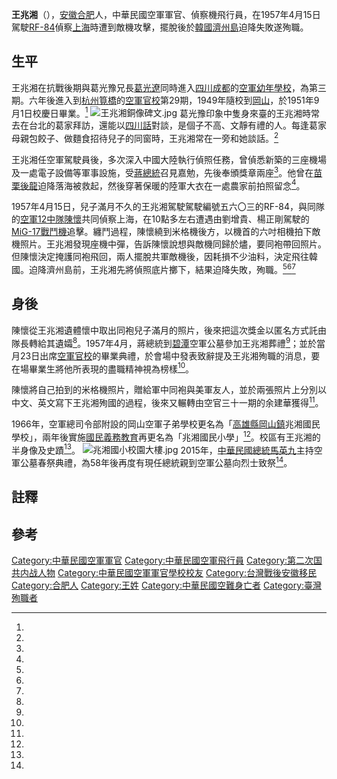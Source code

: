 {{Infobox Military Person
| name       =王兆湘
| born   = {{birth date|1929|1|28}}
| died   ={{Death date and age|1957|4|15|1929|1|28}}
| now = 
| image =File:王兆湘銅像.jpg
| caption   = 王兆湘銅像
| Native place =
| place of birth    = {{ROC|安徽省}}[[合肥縣|合肥縣]]
| place of death    = {{ROK-1948|short=yes}}[[濟州島|濟州島]]
|placeofburial ={{TWN}}[[新北市|新北市]][[新店區|新店區]][[碧潭|碧潭]]空軍公墓
| nationality = {{ROC}}
| alma mater = 空軍幼年學校<br>中央航空學校
| allegiance = {{ROC}}
| branch  = {{ROCAF}}
| serviceyears  = 
| rank   = [[少校|空軍少校]]
}}

'''王兆湘'''（{{bd|1929年|1月28日|1957年|4月15日|}}），[[安徽省_(中華民國)|安徽]][[合肥縣|合肥]]人，中華民國空軍軍官、偵察機飛行員，在1957年4月15日駕駛[[RF-84|RF-84]]偵察[[上海|上海]]時遭到敵機攻擊，擺脫後於[[韓國|韓國]][[濟州島|濟州島]]迫降失敗遂殉職。

==生平==

王兆湘在抗戰後期與葛光豫兄長[[葛光遼|葛光遼]]同時進入[[四川|四川]][[成都|成都]]的[[中正國防幹部預備學校|空軍幼年學校]]，為第三期。六年後進入到[[杭州|杭州]][[筧橋|筧橋]]的[[中華民國空軍軍官學校|空軍官校]]第29期，1949年隨校到[[岡山區|岡山]]，於1951年9月1日校慶日畢業。<ref name="葛光豫"/>
[[File:王兆湘銅像碑文.jpg|thumb]]
葛光豫印象中隻身來臺的王兆湘時常去在台北的葛家拜訪，還能以[[四川話|四川話]]對談，是個子不高、文靜有禮的人。每逢葛家母親包餃子、做麵食招待兒子的同窗時，王兆湘常在一旁和她談話。<ref name="葛光豫"/>

王兆湘任空軍駕駛員後，多次深入中國大陸執行偵照任務，曾偵悉新築的三座機場及一處電子設備等軍事設施，受[[蔣中正|蔣總統]]召見嘉勉，先後奉頒獎章兩座<ref name="洪健元"/>。他曾在[[苗栗縣|苗栗]][[後龍鎮_(台灣)|後龍]]迫降落海被救起，然後穿著保暖的陸軍大衣在一處農家前拍照留念<ref name="葛光豫"/>。

1957年4月15日，兒子滿月不久的王兆湘駕駛駕駛編號五六〇三的RF-84，與同隊的[[中華民國空軍第12戰術偵察機中隊|空軍12中隊]][[陳懷生|陳懷]]共同偵察上海，在10點多左右遭遇由劉增貴、楊正剛駕駛的[[MiG-17戰鬥機|MiG-17戰鬥機]]追擊。纏鬥過程，陳懷繞到米格機後方，以機首的六吋相機拍下敵機照片。王兆湘發現座機中彈，告訴陳懷說想與敵機同歸於燼，要同袍帶回照片。但陳懷決定掩護同袍飛回，兩人擺脫共軍敵機後，因耗損不少油料，決定飛往韓國。迫降濟州島前，王兆湘先將偵照底片擲下，結果迫降失敗，殉職。<ref name="洪健元"/><ref name="高凌雲"/><ref name="張鳳岐"/>

==身後==

陳懷從王兆湘遺體懷中取出同袍兒子滿月的照片，後來把這次獎金以匿名方式託由隊長轉給其遺孀<ref name="張鳳岐"/>。1957年4月，蔣總統到[[碧潭|碧潭]]空軍公墓參加王兆湘葬禮<ref name="蘋果日報"/>；並於當月23日出席[[中華民國空軍軍官學校|空軍官校]]的畢業典禮，於會場中發表致辭提及王兆湘殉職的消息，要在場畢業生將他所表現的盡職精神視為榜樣<ref name="聯合報"/>。

陳懷將自己拍到的米格機照片，贈給軍中同袍與美軍友人，並於兩張照片上分別以中文、英文寫下王兆湘殉國的過程，後來又輾轉由空官三十一期的余建華獲得<ref name="高凌雲"/>。

{{quotation|
To Capt. Yahn,
<br /><br />
This is a MIG 17 photo which I took in a dog fight over Shanghai on Apr. 15th{{efn|原文寫成14th。}} '57. In this war against communism, we paid our tear and blood in this mission. I lost my best friend, Capt. Wang. He was run out of fuel try to make a force landing at Chejudo Is. Korea. He was killed.
<br /><br />
Chen, Huai, Nat. Chinese Air Force Laughlin AFO, Texas
<br /><br />
Aug. 5th, 1959<ref name="高凌雲"/>
</blockquote>
}}

{{quotation|
民國46年4月15日{{efn|原文寫成5月14日。}}，弟與兆湘烈士偵巡上海，發生空戰時攝得此MIG-17。 
<br /><br />
兆湘此役中於油盡後迫降韓國濟州島時，不幸殉國，時年27，敏慧英發，機智過人，良可痛也。遺其忠骸運返後，總統  蔣公親葬渠於碧潭空軍公墓之陽。榮邦副座歷年來主持敵情照相判讀工作，功在國家。弟謹贈此照片共勉反攻大業尚待需大家努力，並珍念兄與來台後初期各偵照飛行員間，情逾手足之誼。
<br /><br />
小弟  陳懷，主後一九六一，十，三<ref name="高凌雲"/>
</blockquote>
}}

1966年，空軍總司令部附設的岡山空軍子弟學校更名為「[[高雄縣|高雄縣]][[岡山鎮|岡山鎮]]兆湘國民學校」，兩年後實施[[臺灣九年國民義務教育|國民義務教育]]再更名為「兆湘國民小學」<ref name="洪健元"/>。校區有王兆湘的半身像及史蹟<ref name="洪健元2"/>。
[[File:兆湘國小校園大樓.jpg|thumb]]
2015年，[[中華民國總統|中華民國總統]][[馬英九|馬英九]]主持空軍公墓春祭典禮，為58年後再度有現任總統親到空軍公墓向烈士致祭<ref name="蘋果日報"/>。

==註釋==
{{notelist|iger=}}
==參考==
{{portal box|人物|安徽|台灣|軍事航空}}
{{reflist|1|refs=

<ref name="張鳳岐">{{cite book |author=張鳳岐|chapter=〈藍天騎士〉|title=《張鳳岐自選集》|date=1979-04|publisher=黎明文化事業公司|location=臺灣|language=zh-tw|isbn=}}</ref>

<ref name="高凌雲">{{Cite news|url=|title=1957年兩岸空軍交手 我偵察機曾拍下米格機|language=zh-tw|publisher=《聯合晚報》|author=高凌雲|date=2014-05-01|accessdate=}}</ref>

<ref name="洪健元">{{Cite news|url=http://news.gpwb.gov.tw/mobile/news.aspx?ydn=026dTHGgTRNpmRFEgxcbfcCSN9Fhd8KFbqLRgMWauV%2FFtSQpuaMr3AQ2abYBDQsf4FNuqhI3hONWC0AzP85uQN0APL2vPYWg%2BytVeATLazw%3D|title=兆湘國小 激勵學子繼志承烈|language=zh-tw|publisher=《青年日報》|author=洪健元|date=2010-08-28|accessdate=2016-04-06}}{{dead link|date=2018年3月 |bot=InternetArchiveBot |fix-attempted=yes }}</ref>

<ref name="洪健元2">{{Cite news|url=http://news.gpwb.gov.tw/mobile/news.aspx?ydn=026dTHGgTRNpmRFEgxcbfcCSN9Fhd8KFbqLRgMWauV%2FFtSQpuaMr3AQ2abYBDQsf4FNuqhI3hONWC0AzP85uQBz%2BNIjCOyJc%2BjDXAtXSxSM%3D|title=校長的話忠勇愛國 兆湘子弟潛移默化|language=zh-tw|publisher=《青年日報》|author=洪健元|date=2010-08-28|accessdate=2016-04-06}}{{dead link|date=2018年3月 |bot=InternetArchiveBot |fix-attempted=yes }}</ref>

<ref name="蘋果日報">{{Cite news|url=http://www.appledaily.com.tw/realtimenews/article/new/20150329/582990/|title=馬英九首度到空軍公墓致祭　提814空軍大捷哽咽|language=zh-tw|publisher=《蘋果日報》|author=|date=2015-03-29|accessdate=2016-04-06|archive-date=2017-03-05|archive-url=https://web.archive.org/web/20170305003230/http://www.appledaily.com.tw/realtimenews/article/new/20150329/582990/|dead-url=no}}</ref>

<ref name="聯合報">{{cite book |chapter=〈空軍官校昨行畢業禮 總統主持頒發胸章 勉勵負起復國使命 同時發給炸射競賽優勝獎狀〉|title=《聯合報縮印本 民國四十六年一至六月》|volume=第12冊|date=1975-11 |publisher=《[[聯合報|聯合報]]》|location=臺灣 |language=zh-tw}}</ref>

<ref name="葛光豫">{{cite book |author=葛光豫|chapter=〈我所認識的王兆湘烈士〉|title=《我在空軍那些年（1956-1983）》|volume=|date=2015-05-25|publisher=獨立作家|location=臺灣|language=zh-tw|isbn=9789865729776}}</ref>

}}

[[Category:中華民國空軍軍官|Category:中華民國空軍軍官]]
[[Category:中華民國空軍飛行員|Category:中華民國空軍飛行員]]
[[Category:第二次国共内战人物|Category:第二次国共内战人物]]
[[Category:中華民國空軍軍官學校校友|Category:中華民國空軍軍官學校校友]]
[[Category:台灣戰後安徽移民|Category:台灣戰後安徽移民]]
[[Category:合肥人|Category:合肥人]]
[[Category:王姓|Category:王姓]]
[[Category:中華民國空難身亡者|Category:中華民國空難身亡者]]
[[Category:臺灣殉職者|Category:臺灣殉職者]]